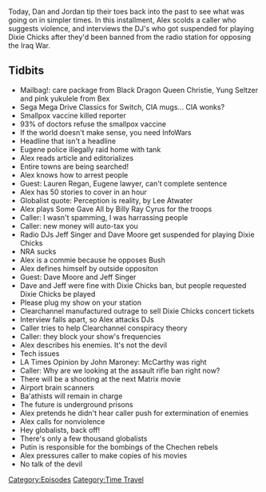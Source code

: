 {{Episode
    | title             = May 8-9, 2003
    | caption           = [https://knowledgefight.libsyn.com/558-may-8-9-2003 Listen to this episode on Libsyn]
    | episodeNumber     = 558
    | length            = 01:46:27
    | airDate           = May 17, 2021
    | coverageStartDate = May 8, 2003
    | coverageEndDate   = May 9, 2003
    | episodeType       = [[:Category:Time Travel|Time Travel]]
    | appearance        = [[Lauren Regan]], [[Dixie Chicks]], [[Jeff Signer]], [[Dave Moore]], [[John Maroney]]
    | oocDrop           = Alex or Bill Clinton; You ever see the artwork in the Denver airport?; Valedictorians today don't hold a candle to my father
    | previousEpisode   = [[557: May 11, 2021]]
    | nextEpisode       = [[559: Noam Man's Land]]
}}

{{Stub}}

Today, Dan and Jordan tip their toes back into the past to see what was going on in simpler times.  In this installment, Alex scolds a caller who suggests violence, and interviews the DJ's who got suspended for playing Dixie Chicks after they'd been banned from the radio station for opposing the Iraq War.

==Tidbits==

*Mailbag!: care package from Black Dragon Queen Christie, Yung Seltzer and pink yukulele from Bex
*Sega Mega Drive Classics for Switch, CIA mugs... CIA wonks?
*Smallpox vaccine killed reporter
*93% of doctors refuse the smallpox vaccine
*If the world doesn't make sense, you need InfoWars
*Headline that isn't a headline
*Eugene police illegally raid home with tank
*Alex reads article and editorializes
*Entire towns are being searched!
*Alex knows how to arrest people
*Guest: Lauren Regan, Eugene lawyer, can't complete sentence
*Alex has 50 stories to cover in an hour
*Globalist quote: Perception is reality, by Lee Atwater
*Alex plays Some Gave All by Billy Ray Cyrus for the troops
*Caller: I wasn't spamming, I was harrassing people
*Caller: new money will auto-tax you
*Radio DJs Jeff Singer and Dave Moore get suspended for playing Dixie Chicks
*NRA sucks
*Alex is a commie because he opposes Bush
*Alex defines himself by outside oppositon
*Guest: Dave Moore and Jeff Singer
*Dave and Jeff were fine with Dixie Chicks ban, but people requested Dixie Chicks be played
*Please plug my show on your station
*Clearchannel manufactured outrage to sell Dixie Chicks concert tickets
*Interview falls apart, so Alex attacks DJs
*Caller tries to help Clearchannel conspiracy theory
*Caller: they block your show's frequencies
*Alex describes his enemies. It's not the devil
*Tech issues
*LA Times Opinion by John Maroney: McCarthy was right
*Caller: Why are we looking at the assault rifle ban right now?
*There will be a shooting at the next Matrix movie
*Airport brain scanners
*Ba'athists will remain in charge
*The future is underground prisons
*Alex pretends he didn't hear caller push for extermination of enemies
*Alex calls for nonviolence
*Hey globalists, back off!
*There's only a few thousand globalists
*Putin is responsible for the bombings of the Chechen rebels
*Alex pressures caller to make copies of his movies
*No talk of the devil

[[Category:Episodes]]
[[Category:Time Travel]]
